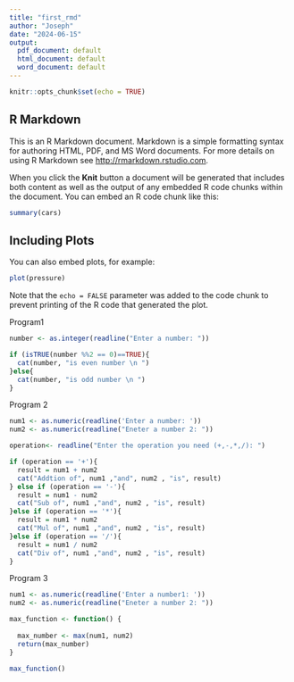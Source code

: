 ```yaml
---
title: "first_rmd"
author: "Joseph"
date: "2024-06-15"
output:
  pdf_document: default
  html_document: default
  word_document: default
---
```


```r
knitr::opts_chunk$set(echo = TRUE)
```

## R Markdown

This is an R Markdown document. Markdown is a simple formatting syntax for authoring HTML, PDF, and MS Word documents. For more details on using R Markdown see <http://rmarkdown.rstudio.com>.

When you click the **Knit** button a document will be generated that includes both content as well as the output of any embedded R code chunks within the document. You can embed an R code chunk like this:

```r
summary(cars)
```

## Including Plots

You can also embed plots, for example:

```r
plot(pressure)
```

Note that the `echo = FALSE` parameter was added to the code chunk to prevent printing of the R code that generated the plot.


Program1 

``` r

number <- as.integer(readline("Enter a number: "))

if (isTRUE(number %%2 == 0)==TRUE){
  cat(number, "is even number \n ")
}else{
  cat(number, "is odd number \n ")
}
```

Program 2

``` r

num1 <- as.numeric(readline('Enter a number: '))
num2 <- as.numeric(readline("Eneter a number 2: "))

operation<- readline("Enter the operation you need (+,-,*,/): ")

if (operation == '+'){
  result = num1 + num2
  cat("Addtion of", num1 ,"and", num2 , "is", result)
} else if (operation == '-'){
  result = num1 - num2
  cat("Sub of", num1 ,"and", num2 , "is", result)
}else if (operation == '*'){
  result = num1 * num2
  cat("Mul of", num1 ,"and", num2 , "is", result)
}else if (operation == '/'){
  result = num1 / num2
  cat("Div of", num1 ,"and", num2 , "is", result)
}
```

Program 3
``` r
num1 <- as.numeric(readline('Enter a number1: '))
num2 <- as.numeric(readline("Eneter a number 2: "))

max_function <- function() {
  
  max_number <- max(num1, num2)
  return(max_number)
}

max_function()
```